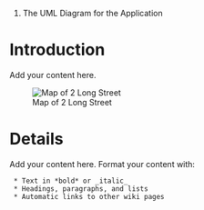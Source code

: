 #The UML Diagram for the Application

= Introduction =

Add your content here.




[[Image:http://commons.wikimedia.org/wiki/File:UML_Diagram_for_a_Online_Restaurant.png|thumb|left|Map of 2 Long Street]]


= Details =

Add your content here.  Format your content with:
  * Text in *bold* or _italic_
  * Headings, paragraphs, and lists
  * Automatic links to other wiki pages